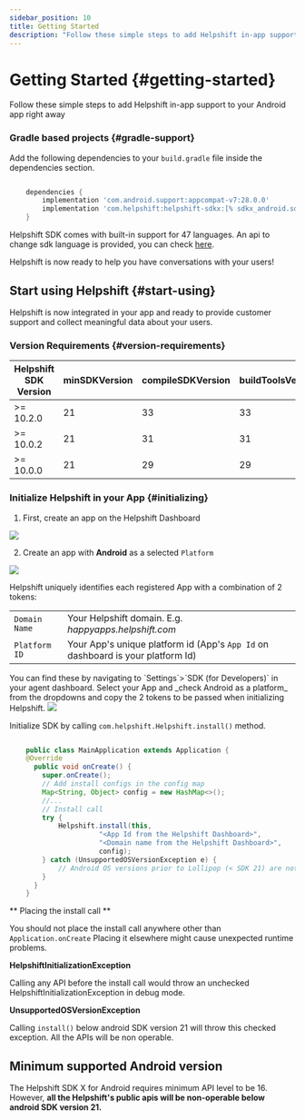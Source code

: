 ```yaml
---
sidebar_position: 10
title: Getting Started
description: "Follow these simple steps to add Helpshift in-app support to yourAndroid app right away"
---
```






# Getting Started {#getting-started}

<Intro>

Follow these simple steps to add Helpshift in-app support to your
Android app right away


</Intro>


### Gradle based projects {#gradle-support}

Add the following dependencies to your `build.gradle` file inside the dependencies section.


```groovy

    dependencies {
        implementation 'com.android.support:appcompat-v7:28.0.0'
        implementation 'com.helpshift:helpshift-sdkx:[% sdkx_android.sdk_version  %]'
    }


```

Helpshift SDK comes with built-in support for 47 languages. An api to change sdk language is provided, you can check [here](/sdkx_android/i18n/).

Helpshift is now ready to help you have conversations with your users!


## Start using Helpshift {#start-using}

Helpshift is now integrated in your app and ready to provide customer
support and collect meaningful data about your users.

### Version Requirements {#version-requirements}


| Helpshift SDK Version | minSDKVersion | compileSDKVersion | buildToolsVersion |
|-----------------------|---------------|-------------------|-------------------|
| >= 10.2.0             | 21            | 33                | 33                |
| >= 10.0.2             | 21            | 31                | 31                |
| >= 10.0.0             | 21            | 29                | 29                |



### Initialize Helpshift in your App {#initializing}

1. First, create an app on the Helpshift Dashboard 
<Image src="/static/books/helpshiftx/add_app.png"  width="full" /> 


2. Create an app with **Android** as a selected `Platform`
<Image src="/static/books/helpshiftx/create_app_with_android_platform.png"  width="full" /> 


Helpshift uniquely identifies each registered App with a combination of 2 tokens:

<div className=" compact">


| | |
|--|--|
|<code>Domain Name</code>|  Your Helpshift domain. E.g. _happyapps.helpshift.com_|
|<code>Platform ID</code>| Your App's unique platform id (App's <code>App Id</code> on dashboard is your platform Id) |
</div>
You can find these by navigating to `Settings`>`SDK (for Developers)` in your agent dashboard.
Select your App and _check Android as a platform_ from the dropdowns and copy
the 2 tokens to be passed when initializing Helpshift.
<Image src="/static/books/helpshiftx/copy_install_keys.png"  width="full" /> 


Initialize SDK by calling `com.helpshift.Helpshift.install()` method.



```java

    public class MainApplication extends Application {
    @Override
      public void onCreate() {
        super.onCreate();
        // Add install configs in the config map
        Map<String, Object> config = new HashMap<>();
        //...
        // Install call
        try {
            Helpshift.install(this,
                      "<App Id from the Helpshift Dashboard>",
                      "<Domain name from the Helpshift Dashboard>",
                      config);
        } catch (UnsupportedOSVersionException e) {
            // Android OS versions prior to Lollipop (< SDK 21) are not supported.
        }
      }
    }


```


<Admonition type="danger" title="Important">

** Placing the install call **

You should not place the install call anywhere other than `Application.onCreate`
Placing it elsewhere might cause unexpected runtime problems.

**HelpshiftInitializationException**

Calling any API before the install call would throw an unchecked HelpshiftInitializationException in debug mode.

**UnsupportedOSVersionException**

Calling `install()` below android SDK version 21 will throw this checked exception. All the APIs will be non operable.


</Admonition>



## Minimum supported Android version

The Helpshift SDK X for Android requires minimum API level to be 16. 
However, **all the Helpshift's public apis will be non-operable below android SDK version 21.**


